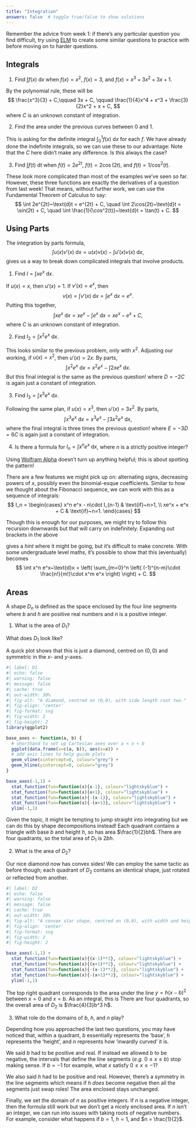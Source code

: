```yaml
---
title: "Integration"
answers: false  # toggle true/false to show solutions
---
```


Remember the advice from week 1: if there's any particular question you find difficult, try using [ELM](https://elm.edina.ac.uk/elm/elm) to create some similar questions to practice with before moving on to harder questions.

## Integrals

1. Find $\int f(x)~\text{d}x$ when $f(x) = x^2$, $f(x) = 3$, and $f(x) = x^3 + 3x^2 + 3x + 1$.

::::{.content-hidden unless-meta=answers}
:::{.callout-tip title=Solution}
By the polynomial rule, these will be
$$
  \frac{x^3}{3} + C,\qquad 3x + C, \qquad \frac{1}{4}x^4 + x^3 + \frac{3}{2}x^2 + x + C,
$$
where $C$ is an unknown constant of integration.
:::
::::

2. Find the area under the previous curves between $0$ and $1$.

::::{.content-hidden unless-meta=answers}
:::{.callout-tip title=Solution}
This is asking for the definite integral $\int_0^1 f(x)~\text{d}x$ for each $f$. We have already done the indefinite integrals, so we can use these to our advantage:
\begin{align*}
  \int_0^1 x^2~\text{d}x &= \left[\frac{x^3}{3} +C\right]_0^1 = \frac{1^3}{3} + C - \frac{0^3}{3} - C = \frac{1}{3}, \\
  & \\
  \int_0^1 3~\text{d}x &= \left[3x + C\right]_0^1 = 3 + C - 0 - C = 3, \\
  & \\
  \int_0^1 x^3 + 3x^2 + 3x + 1~\text{d}x &= \left[\frac{1}{4}x^4 + x^3 + \frac{3}{2}x^2 + x + C\right]_0^1 = \frac{1}{4} + 1 + \frac{3}{2} + 1 = \frac{15}{4}.
\end{align*}
Note that the $C$ here didn't make any difference. Is this always the case?
:::
::::

3. Find $\int f(t)~\text{d}t$ when $f(t) = 2e^{2t}$, $f(t) = 2\cos(2t)$, and $f(t) = 1/\cos^2(t)$.

::::{.content-hidden unless-meta=answers}
:::{.callout-tip title=Solution}
These look more complicated than most of the examples we've seen so far. However, these three functions are exactly the derivatives of a question from last week! That means, without further work, we can use the Fundamental Theorem of Calculus to say:
$$
  \int 2e^{2t}~\text{d}t = e^{2t} + C, \quad \int 2\cos(2t)~\text{d}t = \sin(2t) + C, \quad \int \frac{1}{\cos^2(t)}~\text{d}t = \tan(t) + C.
$$
:::
::::

## Using Parts

The integration by parts formula,
$$
  \int u(x)v'(x)~\text{d}x = u(x)v(x) - \int u'(x)v(x)~\text{d}x,
$$
gives us a way to break down complicated integrals that involve products.

1. Find $I = \int xe^x~\text{d}x.$

::::{.content-hidden unless-meta=answers}
:::{.callout-tip title=Solution}
If $u(x) = x$, then $u'(x) = 1$. If $v'(x) = e^x$, then $$
  v(x) = \int v'(x)~\text{d}x = \int e^x~\text{d}x = e^x.
$$
Putting this together,
$$
  \int xe^x~\text{d}x = xe^x - \int e^x~\text{d}x = xe^x - e^x + C,
$$
where $C$ is an unknown constant of integration.
:::
::::

2. Find $I_2 = \int x^2 e^x~\text{d}x.$

::::{.content-hidden unless-meta=answers}
:::{.callout-tip title=Solution}
This looks similar to the previous problem, only with $x^2$. Adjusting our working, if $u(x) = x^2$, then $u'(x) = 2x$. By parts,
$$
  \int x^2 e^x~\text{d}x = x^2 e^x - \int 2xe^x~\text{d}x.
$$
But this final integral is the same as the previous question!
\begin{align*}
  \int x^2 e^x~\text{d}x &= x^2 e^x - 2\int xe^x~\text{d}x \\ 
                         &= x^2 e^x -2\left( xe^x - e^x + C \right) \\
                         &= x^2 e^x -2xe^x + 2e^x + D,
\end{align*}
where $D = -2C$ is again just a constant of integration.
:::
::::

3. Find $I_3 = \int x^3 e^x~\text{d}x.$

::::{.content-hidden unless-meta=answers}
:::{.callout-tip title=Solution}
Following the same plan, if $u(x) = x^3$, then $u'(x) = 3x^2$. By parts,
$$
  \int x^3 e^x~\text{d}x = x^3 e^x - \int 3x^2 e^x~\text{d}x,
$$
where the final integral is three times the previous question!
\begin{align*}
  \int x^3 e^x~\text{d}x &= x^3 e^x - 3(x^2 e^x -2xe^x + 2e^x + D) \\
                         &= x^3 e^x - 3x^2 e^x + 6xe^x - 6e^x + E, \\
\end{align*}
where $E = -3D = 6C$ is again just a constant of integration.
:::
::::

4. Is there a formula for $I_n = \int x^n e^x~\text{d}x$, where $n$ is a strictly positive integer?

::::{.content-hidden unless-meta=answers}
:::{.callout-tip title=Solution}
Using [Wolfram Alpha](https://www.wolframalpha.com/input?i=int+x%5En+e%5Ex+dx) doesn't turn up anything helpful; this is about spotting the pattern!

There are a few features we might pick up on: alternating signs, decreasing powers of $x$, possibly even the binomial-esque coefficients. Similar to how we thought about the Fibonacci sequence, we can work with this as a sequence of integrals:
$$
  I_n = \begin{cases}
    x^n e^x - n\cdot I_{n-1} & \text{if}~n>1, \\
    xe^x + e^x + C & \text{if}~n=1.
  \end{cases}
$$

<!-- TEACHER NOTE: this is an open ended question! The aim is for students to explore the pattern here and, beyond spotting the recursive sequence, they aren't expected to get to a conclusive answer. -->
:::

:::{.callout-note}
Though this is enough for our purposes, we might try to follow this recursion downwards
\begin{align*}
  I_n &= x^n e^x - n\cdot I_{n-1} \\
      &= x^n e^x - n\left(x^{n-1}e^x - (n-1)I_{n-2}\right) \\
      &= x^n e^x - n\left(x^{n-1}e^x - (n-1)\left(x^{n-2}e^x - (n-2)I_{n-3}\right)\right) \\
      &= x^n e^x - n\left(x^{n-1}e^x - (n-1)\left(x^{n-2}e^x - (n-2)\left(x^{n-3}e^x - (n-3)I_{n-4} \right)\right)\right)
\end{align*}
but that will carry on indefinitely. Expanding out brackets in the above  

\begin{align*}
  I_n &= x^n e^x - n\cdot I_{n-1} \\
      &= x^n e^x - n x^{n-1}e^x + n(n-1)I_{n-2} \\
      &= x^n e^x - n x^{n-1}e^x + n(n-1)x^{n-2}e^x - n(n-1)(n-2)I_{n-3} \\
      &= x^n e^x - n x^{n-1}e^x + n(n-1)x^{n-2}e^x - n(n-1)(n-2)x^{n-3}e^x + n(n-1)(n-2)(n-3)I_{n-4}
\end{align*}
gives a _hint_ where it might be going, but it's difficult to make concrete. With some undergraduate level maths, it's possible to show that this (eventually) becomes
$$
  \int x^n e^x~\text{d}x = \left( \sum_{m=0}^n \left( (-1)^{n-m}\cdot \frac{n!}{m!}\cdot x^m e^x \right) \right) + C.
$$
:::
::::

## Areas

A shape $D_n$ is defined as the space enclosed by the four line segments
\begin{equation*}
  \begin{matrix}
    y = h\left(x-b\right)^n,\ 0\leq x \leq b  & \quad & y = h\left(x+b\right)^n,\ -b\leq x\leq 0 \\
    y = -h\left(x+b\right)^n,\ -b\leq x\leq 0 & \quad & y = -h\left(x-b\right)^n,\ 0\leq x\leq b
  \end{matrix}
\end{equation*}
where $b$ and $h$ are positive real numbers and $n$ is a positive integer.

1. What is the area of $D_1$?

:::{.callout-note title=Hint}
What does $D_1$ look like?
:::

::::{.content-hidden unless-meta=answers}
:::{.callout-tip title=Solution}
A quick plot shows that this is just a diamond, centred on $(0,0)$ and symmetric in the $x$- and $y$-axes.

```r
#| label: D1
#| echo: false
#| warning: false
#| message: false
#| cache: true
#| out-width: 30%
#| fig-alt: "A diamond, centred on (0,0), with side length root two."
#| fig-align: 'center'
#| fig-format: svg
#| fig-width: 2
#| fig-height: 2
library(ggplot2)

base_axes <- function(a, b) {
  # shorthand to set up Cartesian axes over a < x < b 
  ggplot(data.frame(x=c(a, b)), aes(x=x)) +
  # add axis lines to help guide plots
  geom_vline(xintercept=0, colour="grey") +
  geom_hline(yintercept=0, colour="grey")
}

base_axes(-1,1) +
  stat_function(fun=function(x){x-1}, colour="lightskyblue") +
  stat_function(fun=function(x){x+1}, colour="lightskyblue") +
  stat_function(fun=function(x){-(x-1)}, colour="lightskyblue") +
  stat_function(fun=function(x){-(x+1)}, colour="lightskyblue") +
  ylim(-1,1)
```

Given the topic, it might be tempting to jump straight into integrating but we can do this by shape decompositions instead! Each quadrant contains a triangle with base $b$ and height $h$, so has area $\frac{1}{2}bh$. There are four quadrants, so the total area of $D_1$ is $2bh$.
:::
::::

2. What is the area of $D_2$?

::::{.content-hidden unless-meta=answers}
:::{.callout-tip title=Solution}
Our nice diamond now has convex sides! We can employ the same tactic as before though; each quadrant of $D_2$ contains an identical shape, just rotated or reflected from another.

```r
#| label: D2
#| echo: false
#| warning: false
#| message: false
#| cache: true
#| out-width: 30%
#| fig-alt: "A convex star shape, centred on (0,0), with width and height of two."
#| fig-align: 'center'
#| fig-format: svg
#| fig-width: 2
#| fig-height: 2

base_axes(-1,1) +
  stat_function(fun=function(x){(x-1)**2}, colour="lightskyblue") +
  stat_function(fun=function(x){(x+1)**2}, colour="lightskyblue") +
  stat_function(fun=function(x){-(x-1)**2}, colour="lightskyblue") +
  stat_function(fun=function(x){-(x+1)**2}, colour="lightskyblue") +
  ylim(-1,1)
```

The top right quadrant corresponds to the area under the line $y = h\left(x-b\right)^2$ between $x = 0$ and $x = b$. As an integral, this is
\begin{align*}
  \int_0^b h(x-b)^2~\text{d}x &= h\int_0^b x^2 - 2ax + b^2~\text{d}x \\
                              &= h\left[\frac{x^3}{3} - bx^2 + b^2x \right]_0^b \\
                              &= h\left(\frac{a^3}{3} - b\cdot b^2 + b^2\cdot b \right) \\
                              &= \frac{1}{3}b^3 h.
\end{align*}
There are four quadrants, so the overall area of $D_2$ is $\frac{4}{3}b^3 h$.
:::
::::

3. What role do the domains of $b$, $h$, and $n$ play?

::::{.content-hidden unless-meta=answers}
:::{.callout-tip title=Solution}
Depending how you approached the last two questions, you may have noticed that, within a quadrant, $b$ essentially represents the 'base', $h$ represents the 'height', and $n$ represents how 'inwardly curved' it is.

We said $b$ had to be positive and real. If instead we allowed $b$ to be negative, the intervals that define the line segments (_e.g._ $0\leq x\leq b$) stop making sense. If $b = -1$ for example, what $x$ satisfy $0\leq x\leq -1$?

We also said $h$ had to be positive and real. However, there's a symmetry in the line segments which means if $h$ _does_ become negative then all the segments just swap roles! The area enclosed stays unchanged.

Finally, we set the domain of $n$ as positive integers. If $n$ is a negative integer, then the formula still work but we don't get a nicely enclosed area. If $n$ isn't an integer, we can run into issues with taking roots of negative numbers. For example, consider what happens if $b = 1$, $h = 1$, and $n = \frac{1}{2}$.
:::
::::
